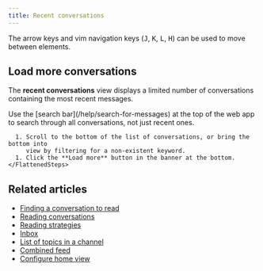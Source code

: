 ```yaml
---
title: Recent conversations
---
```




<ConversationDefinition />

<RecentConversations />

<KeyboardTip>
  The arrow keys and vim navigation keys (<kbd>J</kbd>, <kbd>K</kbd>,
  <kbd>L</kbd>, <kbd>H</kbd>) can be used to move between elements.
</KeyboardTip>

## Load more conversations

The **recent conversations** view displays a limited number of conversations
containing the most recent messages.

<ZulipTip>
  Use the [search bar](/help/search-for-messages) at the top of the web app
  to search through all conversations, not just recent ones.
</ZulipTip>

<Tabs>
  <TabItem label="Desktop/Web">
    <FlattenedSteps>
      <GoToRecentConversations />

      1. Scroll to the bottom of the list of conversations, or bring the bottom into
         view by filtering for a non-existent keyword.
      1. Click the **Load more** button in the banner at the bottom.
    </FlattenedSteps>
  </TabItem>
</Tabs>

## Related articles

* [Finding a conversation to read](/help/finding-a-conversation-to-read)
* [Reading conversations](/help/reading-conversations)
* [Reading strategies](/help/reading-strategies)
* [Inbox](/help/inbox)
* [List of topics in a channel](/help/list-of-topics)
* [Combined feed](/help/combined-feed)
* [Configure home view](/help/configure-home-view)
